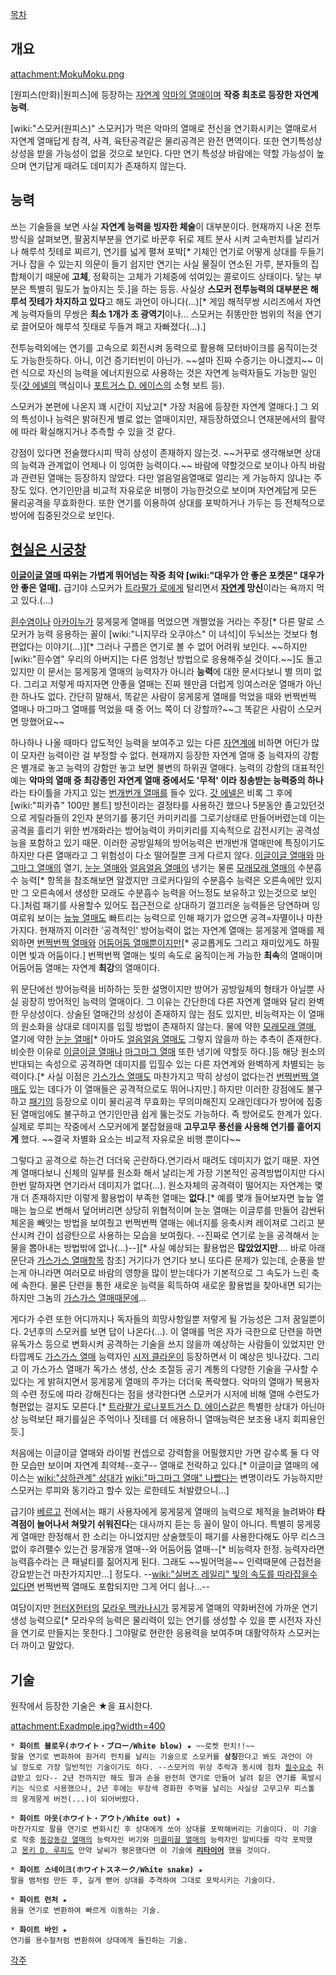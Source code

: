 [[목차]]

== 개요 ==
attachment:MokuMoku.png

[원피스(만화)|원피스]에 등장하는 [[자연계]] [[악마의 열매]]이며 '''작중 최초로 등장한 자연계 능력'''. 

[wiki:"스모커(원피스)" 스모커]가 먹은 악마의 열매로 전신을 연기화시키는 열매로서 자연계 열매답게 참격, 사격, 육탄공격같은 물리공격은 완전 면역이다. 또한 연기특성상 상성을 받을 가능성이 없을 것으로 보인다. 다만 연기 특성상 바람에는 약할 가능성이 높으며 연기답게 때려도 데미지가 존재하지 않는다.

== 능력 ==
쓰는 기술들을 보면 사실 '''자연계 능력을 빙자한 체술'''이 대부분이다. 현재까지 나온 전투 방식을 살펴보면, 팔꿈치부분을 연기로 바꾼후 뒤로 제트 분사 시켜 고속펀치를 날리거나 해루석 짓테로 찌르기, 연기를 넓게 펼쳐 포박[* 기체인 연기로 어떻게 상대를 두들기거나 잡을 수 있는지 의문이 들기 쉽지만 연기는 사실 물질이 연소된 가루, 분자들의 집합체이기 때문에 '''고체''', 정확히는 고체가 기체중에 섞여있는 콜로이드 상태이다. 닿는 부분은 특별히 밀도가 높아지는 듯.]을 하는 등등. 사실상 '''스모커 전투능력의 대부분은 해루석 짓테가 차지하고 있다'''고 해도 과언이 아니다(...)[* 게임 해적무쌍 시리즈에서 자연계 능력자들의 무쌍은 '''최소 1개가 초 광역기'''이나... 스모커는 쥐똥만한 범위의 적을 연기로 끌어모아 해루석 짓태로 두들겨 패고 자빠졌다(...).]

전투능력외에는 연기를 고속으로 회전시켜 동력으로 활용해 모터바이크를 움직이는것도 가능한듯하다. 아니, 이건 증기터빈이 아닌가. ~~설마 진짜 수증기는 아니겠지~~ 이런 식으로 자신의 능력을 에너지원으로 사용하는 것은 자연계 능력자들도 가능한 일인 듯([[갓 에넬]]의 맥심이나 [[포트거스 D. 에이스]]의 소형 보트 등). 

스모커가 본편에 나온지 꽤 시간이 지났고[* 가장 처음에 등장한 자연계 열매다.] 그 외의 특성이나 능력은 밝혀진게 별로 없는 열매이지만, 재등장하였으니 연재분에서의 활약에 따라 확실해지거나 추측할 수 있을 것 같다.

강점이 있다면 전술했다시피 딱히 상성이 존재하지 않는것. ~~거꾸로 생각해보면 상대의 능력과 관계없이 언제나 이 잉여한 능력이다.~~ 바람에 약할것으로 보이나 아직 바람과 관련된 열매는 등장하지 않았다. 다만 얼음얼음열매로 얼리는 게 가능하지 않냐는 주장도 있다. 연기인만큼 비교적 자유로운 비행이 가능한것으로 보이며 자연계답게 모든 물리공격을 무효화한다. 또한 연기를 이용하여 상대를 포박하거나 가두는 등 전체적으로 방어에 집중된것으로 보인다.

== [[현실은 시궁창]] ==
'''[[이글이글 열매]] 따위는 가볍게 뛰어넘는 작중 최악 [wiki:"대우가 안 좋은 포켓몬" 대우가 안 좋은 열매].''' 급기야 스모커가 [[트라팔가 로]]에게 털리면서 '''[[자연계]] 망신'''이라는 욕까지 먹고 있다.(…)

[http://bbs2.ruliweb.daum.net/gaia/do/ruliweb/default/1194/read?bbsId=G005&articleId=17042147&itemId=67 흰수염이나] [http://bbs2.ruliweb.daum.net/gaia/do/ruliweb/default/325/read?bbsId=G005&articleId=17144316&itemId=143 아카이누가] 뭉게뭉게 열매를 먹었으면 개쩔었을 거라는 주장[* 다른 말로 스모커가 능력 응용하는 꼴이 [wiki:"니지무라 오쿠야스" 이 녀석]이 두뇌쓰는 것보다 형편없다는 이야기(...)][* 그러나 구름은 연기로 볼 수 없어 어려워 보인다. ~~하지만 [wiki:"흰수염" 우리의 아버지]는 다른 엄청난 방법으로 응용해주실 것이다.~~]도 돌고 있지만 이 문서는 뭉게뭉게 열매의 능력자가 아니라 '''능력'''에 대한 문서다보니 별 의미 없다. 그리고 저렇게 따지자면 안좋을 열매는 진짜 웬만큼 더럽게 잉여스러운 열매가 아닌한 하나도 없다. 간단히 말해서, 똑같은 사람이 뭉게뭉게 열매를 먹었을 때와 번쩍번쩍 열매나 마그마그 열매를 먹었을 때 중 어느 쪽이 더 강할까?~~그 똑같은 사람이 스모커면 망했어요~~

하나하나 나올 때마다 압도적인 능력을 보여주고 있는 다른 [[자연계]]에 비하면 어딘가 많이 모자란 능력이란 걸 부정할 수 없다. 현재까지 등장한 자연계 열매 중 능력자의 강함은 별개로 놓고 능력의 강함만 놓고 보면 불변의 하위권 열매다. 능력의 강함의 대표적인 예는 '''악마의 열매 중 최강종인 자연계 열매 중에서도 '무적' 이라 칭송받는 능력중의 하나'''라는 타이틀을 가지고 있는 [[번개번개 열매]]를 들수 있다. [[갓 에넬]]은 비록 그 후에 [wiki:"피카츄" 100만 볼트] 방전이라는 결정타를 사용하긴 했으나 5분동안 졸고있던것으로 게릴라들의 2인자 분의기를 풍기던 카미키리를 그로기상태로 만들어버렸는데 이는 공격을 흘리기 위한 번개화라는 방어능력이 카미키리를 지속적으로 감전시키는 공격성능을 포함하고 있기 때문. 이러한 공방일체의 방어능력은 번개번개 열매만에 특징이기도 하지만 다른 열매라고 그 위험성이 다소 떨어질뿐 크게 다르지 않다. [[이글이글 열매]]와 [[마그마그 열매]]의 열기, [[눈눈 열매]]와 [[얼음얼음 열매]]의 냉기는 물론 [[모래모래 열매]]의 수분흡수 능력[* 항목을 참조해보면 알겠지만 크로커다일의 수분흡수 능력은 오른속에만 있지만 그 오른속에서 생성한 모래도 수분흡수 능력을 어느정도 보유하고 있는것으로 보인다.]처럼 패기를 사용할수 있어도 접근전으로 상대하기 껄끄러운 능력들은 당연하며 잉여로워 보이는 [[늪늪 열매]]도 빠트리는 능력으로 인해 패기가 없으면 공격=자멸이나 마찬가지다. 현재까지 이러한 '공격적인' 방어능력이 없는 자연계 열매는 뭉게뭉게 열매를 제외하면 [[번쩍번쩍 열매]]와 [[어둠어둠 열매]]뿐이지만[* 공교롭게도 그리고 재미있게도 하필이면 빛과 어둠이다.] 번쩍번쩍 열매는 빛의 속도로 움직이는게 가능한 '''최속'''의 열매이며 어둠어둠 열매는 자연계 '''최강'''의 열매이다.

위 문단에선 방어능력을 비하하는 듯한 설명이지만 방어가 공방일체의 형태가 아닐뿐 사실 굉장히 방어적인 능력의 열매이다. 그 이유는 간단한데 다른 자연계 열매와 달리 완벽한 무상성이다. 상술된 열매간의 상성이 존재하지 않는 점도 있지만, 비능력자는 이 열매의 원소화을 상대로 데미지를 입힐 방법이 존재하지 않는다. 물에 약한 [[모래모래 열매]], 열기에 약한 [[눈눈 열매]][* 아마도 [[얼음얼음 열매]]도 그렇지 않을까 하는 추측이 존재한다. 비슷한 이유로 [[이글이글 열매]]나 [[마그마그 열매]] 또한 냉기에 약할듯 하다.]등 해당 원소의 반대되는 속성으로 공격하면 데미지를 입힐수 있는 다른 자연계와 완벽하게 차별되는 능력이다.[* 사실 이점은 [[가스가스 열매]]도 마찬가지고 딱히 상성이 없다는건 [[번쩍번쩍 열매]]도 있는 데다가 이 열매들은 공격적으로도 뛰어나지만.] 하지만 이러한 강점에도 불구하고 [[패기]]의 등장으로 이미 물리공격 무효화는 무의미해진지 오래인데다가 방어에 집중된 열매임에도 불구하고 연기인만큼 쉽게 뚫는것도 가능하다. 즉 방어로도 한계가 있다. 실제로 루피는 작중에서 스모커에게 붙잡혔을때 '''고무고무 풍선을 사용해 연기를 흩어지게''' 했다. ~~결국 차별화 요소는 비교적 자유로운 비행 뿐이다~~

그렇다고 공격으로 하는건 더더욱 곤란하다.연기라서 때려도 데미지가 없기 때문. 자연계 열매다보니 신체의 일부를 원소화 해서 날리는게 가장 기본적인 공격방법이지만 다시한번 말하자면 연기라서 데미지가 없다(...). 원소자체의 공격력이 떨어지는 자연계는 몇개 더 존재하지만 이렇게 활용법이 부족한 열매는 '''없다'''.[* 예를 몇개 들어보자면 늪늪 열매는 늪으로 변해서 덮어버리면 상당히 위협적이며 눈눈 열매는 이글루를 만들어 감싼뒤 체온을 빼앗는 방법을 보여줬고 번쩍번쩍 열매는 에너지를 응축시켜 레이져로 그리고 분산시켜 간이 섬광탄으로 사용하는 모습을 보여줬다. --진짜로 연기로 눈을 공격해서 눈물을 뽑아내는 방법밖에 없나(...)--][* 사실 예상되는 활용법은 '''많았었지만'''.... 바로 아래 문단과 [[가스가스 열매]]항목 참조] 거기다가 연기다 보니 또다른 문제가 있는데, 순풍을 받는게 아니라면 여러모로 바람의 영향을 많이 받는데다가 기본적으로 그 속도가 느린 축에 속한다. 물론 단련을 통한 새로운 능력을 획득하여 새로운 활용법을 찾아내면 되기는 하지만 그놈의 [[가스가스 열매]]때문에...

게다가 수련 또한 어디까지나 독자들의 희망사항일뿐 저렇게 될 가능성은 그저 꿈일뿐이다. 2년후의 스모커를 보면 답이 나온다(...). 이 열매를 먹은 자가 극한으로 단련을 하면 유독가스 등으로 변화시켜 공격하는 기술을 쓰지 않을까 예상하는 사람들이 있었지만 안타깝께도 [[가스가스 열매]] 능력자인 [[시저 클라운]]이 등장하면서 이 예상은 빗나갔다. 그리고 이 가스가스 열매가 독가스 생성, 산소 조절등 공기 계통의 다양한 기술을 구사할 수 있다는 게 밝혀지면서 뭉게뭉게 열매의 주가는 더더욱 폭락했다. 악마의 열매가 복용자의 수련 정도에 따라 강해진다는 점을 생각한다면 스모커가 시저에 비해 열매 수련도가 형편없는 걸지도 모른다.[* [[트라팔가 로]]나[[포트거스 D. 에이스]]같은 특별한 상대가 아닌아상 능력보단 패기를실은 주먹이나 짓테를 더 애용하니 열매능력은 보조용 내지 회피용인 듯.]

처음에는 이글이글 열매와 라이벌 컨셉으로 강력함을 어필했지만 가면 갈수록 둘 다 약한 모습만 보이며 자연계 최약체--호구-- 열매로 전락하고 있다.[* 이글이글 열매의 에이스는 [[wiki:"상하관계" 상대가]] [[wiki:"마그마그 열매" 나빴다]]는 변명이라도 가능하지만 스모커는 루피와 동기라고 할수 있는 로한테도 처발렸으니...] 

급기야 [[베르고]] 전에서는 패기 사용자에게 뭉게뭉게 열매의 능력으로 체적을 늘려봐야 '''타격점이 늘어나서 쳐맞기 쉬워진다'''는 대사까지 듣는 등 꼴이 말이 아니다. 특별히 뭉게뭉게 열매만 한정해서 한 소리는 아니었지만 상술했듯이 패기를 사용한다해도 아무 리스크 없이 후려팰수 있는건 뭉개뭉개 열매--와 어둠어둠 열매--[* 비능력자 한정. 능력자라면 능력흡수라는 큰 패널티를 짊어지게 된다. 그래도 ~~빌어먹을~~ 인력때문에 근접전을 강요받는건 마찬가지지만...] 정도다. --[[wiki:"실버즈 레일리" 빛의 속도를 따라잡을수 있다면]] 번쩍번쩍 열매도 포함되지만 그게 어디 쉽나...--

여담이지만 [[헌터X헌터]]의 [[모라우 맥카나시]]가 뭉게뭉게 열매의 약화버전에 가까운 연기생성 능력으로[* 모라우의 능력은 물리력이 있는 연기를 생성할 수 있을 뿐 시전자 자신을 연기로 만들지는 못한다.] 그야말로 현란한 응용력을 보여주며 대활약하자 스모커는 더 까이고 말았다.
== 기술 ==
원작에서 등장한 기술은 ★을 표시한다.

attachment:Exadmple.jpg?width=400

 * '''화이트 블로우(ホワイト・ブロー/White blow)''' ★ ~~로켓 펀치!!~~
 팔을 연기로 변화하여 원거리 펀치를 날리는 기술으로 스모커를 '''상징'''한다고 봐도 과언이 아닐 정도로 가장 일반적인 기술이기도 하다. --스모커의 위상 추락과 동시에 점차 [[필수요소]] 취급받고 있다-- 2년 전까지만 해도 팔과 손을 완전히 연기로 만들어 날려 짙은 연기를 폭발시키는 식으로 사용했으나, 2년 후에는 무장색 경화한 주먹을 날리는 사실상 고무고무 피스톨의 뭉게뭉게 버전(...)이 되어버렸다.

 * '''화이트 아웃(ホワイト・アウト/White out)''' ★
 마찬가지로 팔을 연기로 변화시킨 후 상대에게 쏘아 상대를 포박해버리는 기술이다. 이 기술로 작중 [[동강동강 열매]]의 능력자인 버기와 [[미끌미끌 열매]]의 능력자인 알비다를 각각 포박했고 [[몽키 D. 루피]]도 만약 날씨가 평온했다면 이 기술에 '''[[리타이어]]''' 했을 것이다.

 * '''화이트 스네이크(ホワイトスネーク/White snake)''' ★
 팔을 뱀처럼 만든 후, 길게 뻗어 상대를 추격하여 그대로 포박시키는 기술이다.

 * '''화이트 런처''' ★
 몸을 연기로 변환하여 빠르게 이동하는 기술.

 * '''화이트 바인''' ★
 연기를 용수철처럼 변환하여 상대에게 돌진하는 기술.

[[각주]]
